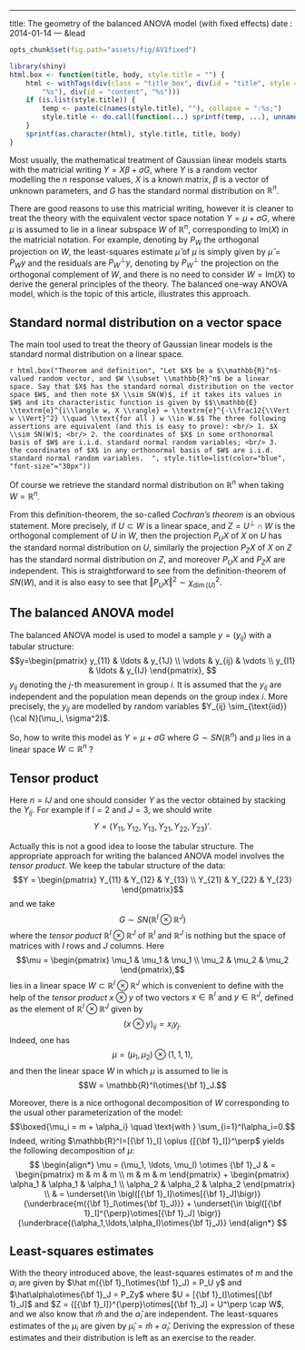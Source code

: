 ---
title: The geometry of the balanced ANOVA model (with fixed effects)
date : 2014-01-14
--- &lead

```r
opts_chunk$set(fig.path="assets/fig/AV1fixed")
```

```r
library(shiny)
html.box <- function(title, body, style.title = "") {
    html <- withTags(div(class = "title_box", div(id = "title", style = "%s", 
        "%s"), div(id = "content", "%s")))
    if (is.list(style.title)) {
        temp <- paste(c(names(style.title), ""), collapse = ":%s;")
        style.title <- do.call(function(...) sprintf(temp, ...), unname(style.title))
    }
    sprintf(as.character(html), style.title, title, body)
}
```


Most usually, the mathematical treatment of Gaussian linear models starts with 
the matricial writing $Y=X\beta+\sigma G$, where $Y$ is a random vector modelling the 
$n$ response values, $X$ is a known matrix, $\beta$ is 
a vector of unknown parameters, and $G$ has the standard normal distribution on 
$\mathbb{R}^n$. 

There are good reasons to use this matricial writing, however it is cleaner to treat 
the theory with the equivalent vector space notation $Y = \mu + \sigma G$, where 
$\mu$ is assumed to lie in a linear subspace $W$ of $\mathbb{R}^n$, 
corresponding to $\text{Im}(X)$ in the matricial notation. 
For example, denoting by $P_W$ the orthogonal projection on $W$, the least-squares 
estimate $\hat\mu$ of $\mu$ is simply given by $\hat\mu=P_Wy$ and the residuals are 
$P_W^\perp y$, denoting by $P^\perp_W$ the projection on the orthogonal complement of 
$W$, and there is no 
need to consider $W=\text{Im}(X)$ to derive 
the general principles of the theory. 
The balanced one-way ANOVA model, 
which is the topic of this article, illustrates this approach. 


## Standard normal distribution on a vector space 

The main tool used to treat the theory of Gaussian linear models is the 
standard normal distribution on a linear space.

`r html.box("Theorem and definition", "Let $X$ be a $\\mathbb{R}^n$-valued random vector, and $W \\subset \\mathbb{R}^n$ be a linear space. Say that $X$ has the standard normal distribution on the vector space $W$, and then note $X \\sim SN(W)$, if it takes its values in $W$ and its characteristic function is given by $$\\mathbb{E} \\textrm{e}^{i\\langle w, X \\rangle} = \\textrm{e}^{-\\frac12{\\Vert w \\Vert}^2} \\quad \\text{for all } w \\in W.$$ The three following assertions are equivalent (and this is easy to prove): <br/> 1. $X \\sim SN(W)$; <br/> 2. the coordinates of $X$ in some orthonormal basis of $W$ are i.i.d. standard normal random variables; <br/> 3.  the coordinates of $X$ in any orthonormal basis of $W$ are i.i.d. standard normal random variables.  ", style.title=list(color="blue", "font-size"="30px"))`


Of course we retrieve the standard normal distribution on $\mathbb{R}^n$ when taking $W=\mathbb{R}^n$. 

From this definition-theorem, the so-called *Cochran's theorem* is an obvious statement. 
More precisely, if $U \subset W$ is a linear space, and $Z=U^\perp \cap W$ is the orthogonal complement of $U$ in $W$, then the projection $P_UX$ of $X$ on $U$ has the standard normal distribution on $U$, similarly the projection $P_ZX$ of $X$ on $Z$ has the standard normal distribution on $Z$, and moreover $P_UX$ and $P_ZX$ are independent. 
This is straightforward to see from the definition-theorem of $SN(W)$, and it is also easy to see that ${\Vert P_UX\Vert}^2 \sim \chi^2_{\dim(U)}$.



## The balanced ANOVA model 

The balanced ANOVA model is used to model a sample $y=(y_{ij})$ with a tabular structure:
$$y=\begin{pmatrix}
y_{11} & \ldots & y_{1J} \\
\vdots & y_{ij} & \vdots \\
y_{I1} & \ldots & y_{IJ}
\end{pmatrix},
$$
$y_{ij}$ denoting the $j$-th measurement in group $i$. 
It is assumed that the $y_{ij}$ are independent and the population mean depends on the group index $i$. More precisely, the $y_{ij}$ are modelled by random variables $Y_{ij} \sim_{\text{iid}} {\cal N}(\mu_i, \sigma^2)$. 

So, how to write this model as $Y=\mu + \sigma G$ where $G \sim SN(\mathbb{R}^n)$ and $\mu$ lies in a linear space $W \subset \mathbb{R}^n$ ? 


## Tensor product 

Here $n=IJ$ and one should consider $Y$ as the vector obtained by stacking the $Y_{ij}$. 
For example if $I=2$ and $J=3$, we should write 
$$Y={(Y_{11}, Y_{12}, Y_{13}, Y_{21}, Y_{22}, Y_{23})}'.$$

Actually this is not a good idea to loose the tabular structure. 
The appropriate approach for writing the balanced ANOVA model involves the *tensor product*. 
We keep the tabular structure of the data:
$$Y = \begin{pmatrix} 
Y_{11} & Y_{12} & Y_{13} \\
Y_{21} & Y_{22} & Y_{23}
\end{pmatrix}$$
and we take $$G \sim SN(\mathbb{R}^I\otimes\mathbb{R}^J)$$ 
where the *tensor poduct* $\mathbb{R}^I\otimes\mathbb{R}^J$ of $\mathbb{R}^I$ and $\mathbb{R}^J$ is nothing but the space of matrices with $I$ rows and $J$ columns.
Here 
$$\mu = \begin{pmatrix} 
\mu_1 & \mu_1 & \mu_1 \\
\mu_2 & \mu_2 & \mu_2 
\end{pmatrix},$$
lies in a linear space $W \subset \mathbb{R}^I\otimes\mathbb{R}^J$ which is convenient to define with the help of the *tensor product* $x \otimes y$ of two vectors $x \in \mathbb{R}^I$ and $y \in \mathbb{R}^J$, defined as the element of $\mathbb{R}^I\otimes\mathbb{R}^J$ given by 
$${(x \otimes y)}_{ij}=x_iy_j.$$
Indeed, one has 
$$\mu = (\mu_1, \mu_2) \otimes (1,1,1),$$
and then the linear space $W$ in which $\mu$ is assumed to lie is 
$$W = \mathbb{R}^I\otimes{\bf 1}_J.$$

Moreover, there is a nice orthogonal decomposition of $W$ corresponding to the usual other parameterization of the model:
$$\boxed{\mu_i = m + \alpha_i} \quad \text{with } \sum_{i=1}^I\alpha_i=0.$$
Indeed, writing $\mathbb{R}^I=[{\bf 1}_I] \oplus {[{\bf 1}_I]}^\perp$ yields the following decomposition of $\mu$:
$$
\begin{align*}
\mu = (\mu_1, \ldots, \mu_I) \otimes {\bf 1}_J & = 
\begin{pmatrix} 
m & m & m \\
m & m & m 
\end{pmatrix} + 
\begin{pmatrix} 
\alpha_1 & \alpha_1 & \alpha_1 \\
\alpha_2 & \alpha_2 & \alpha_2 
\end{pmatrix} \\ 
& = \underset{\in \bigl([{\bf 1}_I]\otimes[{\bf 1}_J]\bigr)}{\underbrace{m({\bf 1}_I\otimes{\bf 1}_J)}} + \underset{\in \bigl([{\bf 1}_I]^{\perp}\otimes[{\bf 1}_J] \bigr)}{\underbrace{(\alpha_1,\ldots,\alpha_I)\otimes{\bf 1}_J}} 
\end{align*}
$$


## Least-squares estimates

With the theory introduced above,  the least-squares estimates of 
 $m$ and the $\alpha_i$ are  given by 
$\hat m({\bf 1}_I\otimes{\bf 1}_J) = P_U y$ and 
  $\hat\alpha\otimes{\bf 1}_J = P_Zy$  where $U = [{\bf 1}_I]\otimes[{\bf 1}_J]$ 
and $Z = {[{\bf 1}_I]}^{\perp}\otimes[{\bf 1}_J] = U^\perp \cap W$, and 
we also know that $\hat m$ and the $\hat\alpha_i$ are independent. 
The least-squares estimates of the $\mu_i$ are given by $\hat\mu_i=\hat m +\hat\alpha_i$. 
Deriving the expression of these estimates and their distribution is left 
as an exercise to the reader. 


